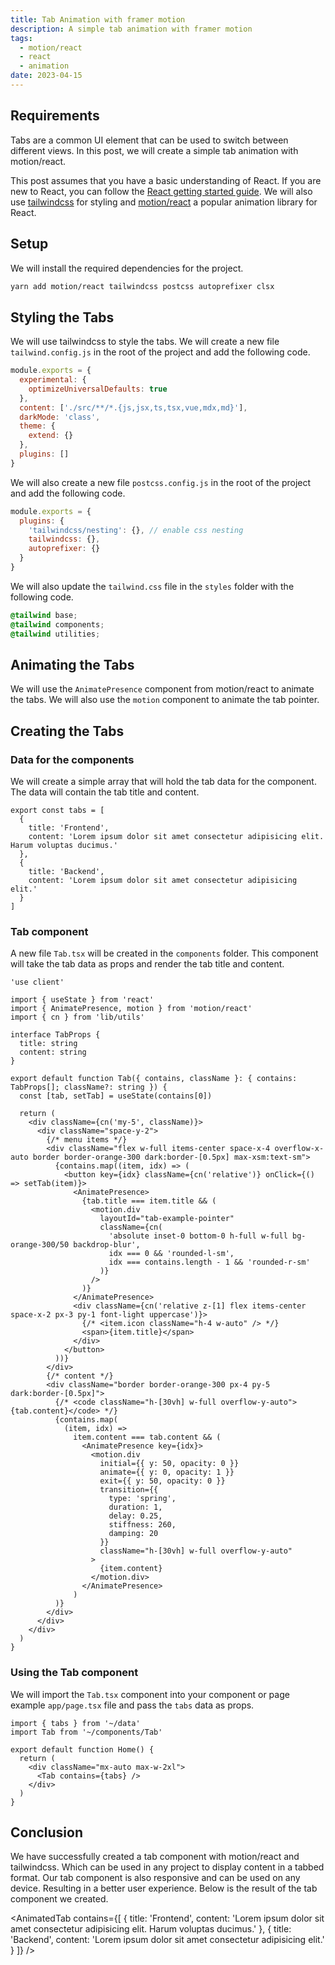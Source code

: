 ```yaml
---
title: Tab Animation with framer motion
description: A simple tab animation with framer motion
tags:
  - motion/react
  - react
  - animation
date: 2023-04-15
---
```


## Requirements

Tabs are a common UI element that can be used to switch between different views. In this post, we will create a simple tab animation with motion/react.

This post assumes that you have a basic understanding of React. If you are new to React, you can follow the [React getting started guide](https://react.dev/). We will also use [tailwindcss](https://tailwindcss.com/) for styling and [motion/react](https://www.framer.com/motion/) a popular animation library for React.

## Setup

We will install the required dependencies for the project.

```bash
yarn add motion/react tailwindcss postcss autoprefixer clsx
```

## Styling the Tabs

We will use tailwindcss to style the tabs. We will create a new file `tailwind.config.js` in the root of the project and add the following code.

```js title="tailwind.config.js"
module.exports = {
  experimental: {
    optimizeUniversalDefaults: true
  },
  content: ['./src/**/*.{js,jsx,ts,tsx,vue,mdx,md}'],
  darkMode: 'class',
  theme: {
    extend: {}
  },
  plugins: []
}
```

We will also create a new file `postcss.config.js` in the root of the project and add the following code.

```js title="postcss.config.js"
module.exports = {
  plugins: {
    'tailwindcss/nesting': {}, // enable css nesting
    tailwindcss: {},
    autoprefixer: {}
  }
}
```

We will also update the `tailwind.css` file in the `styles` folder with the following code.

```css title="styles/tailwind.css"
@tailwind base;
@tailwind components;
@tailwind utilities;
```

## Animating the Tabs

We will use the `AnimatePresence` component from motion/react to animate the tabs. We will also use the `motion` component to animate the tab pointer.

## Creating the Tabs

### Data for the components

We will create a simple array that will hold the tab data for the component. The data will contain the tab title and content.

```tsx title="data.ts"
export const tabs = [
  {
    title: 'Frontend',
    content: 'Lorem ipsum dolor sit amet consectetur adipisicing elit. Harum voluptas ducimus.'
  },
  {
    title: 'Backend',
    content: 'Lorem ipsum dolor sit amet consectetur adipisicing elit.'
  }
]
```

### Tab component

A new file `Tab.tsx` will be created in the `components` folder. This component will take the tab data as props and render the tab title and content.

```tsx title="Tab.tsx"
'use client'

import { useState } from 'react'
import { AnimatePresence, motion } from 'motion/react'
import { cn } from 'lib/utils'

interface TabProps {
  title: string
  content: string
}

export default function Tab({ contains, className }: { contains: TabProps[]; className?: string }) {
  const [tab, setTab] = useState(contains[0])

  return (
    <div className={cn('my-5', className)}>
      <div className="space-y-2">
        {/* menu items */}
        <div className="flex w-full items-center space-x-4 overflow-x-auto border border-orange-300 dark:border-[0.5px] max-xsm:text-sm">
          {contains.map((item, idx) => (
            <button key={idx} className={cn('relative')} onClick={() => setTab(item)}>
              <AnimatePresence>
                {tab.title === item.title && (
                  <motion.div
                    layoutId="tab-example-pointer"
                    className={cn(
                      'absolute inset-0 bottom-0 h-full w-full bg-orange-300/50 backdrop-blur',
                      idx === 0 && 'rounded-l-sm',
                      idx === contains.length - 1 && 'rounded-r-sm'
                    )}
                  />
                )}
              </AnimatePresence>
              <div className={cn('relative z-[1] flex items-center space-x-2 px-3 py-1 font-light uppercase')}>
                {/* <item.icon className="h-4 w-auto" /> */}
                <span>{item.title}</span>
              </div>
            </button>
          ))}
        </div>
        {/* content */}
        <div className="border border-orange-300 px-4 py-5 dark:border-[0.5px]">
          {/* <code className="h-[30vh] w-full overflow-y-auto">{tab.content}</code> */}
          {contains.map(
            (item, idx) =>
              item.content === tab.content && (
                <AnimatePresence key={idx}>
                  <motion.div
                    initial={{ y: 50, opacity: 0 }}
                    animate={{ y: 0, opacity: 1 }}
                    exit={{ y: 50, opacity: 0 }}
                    transition={{
                      type: 'spring',
                      duration: 1,
                      delay: 0.25,
                      stiffness: 260,
                      damping: 20
                    }}
                    className="h-[30vh] w-full overflow-y-auto"
                  >
                    {item.content}
                  </motion.div>
                </AnimatePresence>
              )
          )}
        </div>
      </div>
    </div>
  )
}
```

### Using the Tab component

We will import the `Tab.tsx` component into your component or page example `app/page.tsx` file and pass the `tabs` data as props.

```tsx title="app/page.tsx"
import { tabs } from '~/data'
import Tab from '~/components/Tab'

export default function Home() {
  return (
    <div className="mx-auto max-w-2xl">
      <Tab contains={tabs} />
    </div>
  )
}
```

## Conclusion

We have successfully created a tab component with motion/react and tailwindcss. Which can be used in any project to display content in a tabbed format. Our tab component is also responsive and can be used on any device. Resulting in a better user experience. Below is the result of the tab component we created.

<AnimatedTab
  contains={[
    {
      title: 'Frontend',
      content: 'Lorem ipsum dolor sit amet consectetur adipisicing elit. Harum voluptas ducimus.'
    },
    {
      title: 'Backend',
      content: 'Lorem ipsum dolor sit amet consectetur adipisicing elit.'
    }
  ]}
/>
